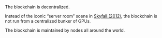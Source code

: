 The blockchain is decentralized.

Instead of the iconic “server room” scene in [Skyfall (2012)](https://youtu.be/oXt_lLKVdD4), the blockchain is not run from a centralized bunker of GPUs.

The blockchain is maintained by nodes all around the world.
